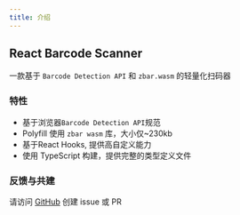```yaml
---
title: 介绍
---
```


## React Barcode Scanner

一款基于 `Barcode Detection API` 和 `zbar.wasm` 的轻量化扫码器

### 特性

- 基于浏览器`Barcode Detection API`规范
- Polyfill 使用 `zbar wasm` 库，大小仅~230kb
- 基于React Hooks, 提供高自定义能力
- 使用 TypeScript 构建，提供完整的类型定义文件

### 反馈与共建

请访问 [GitHub](https://github.com/preflower/react-barcode-scanner/issues) 创建 issue 或 PR
